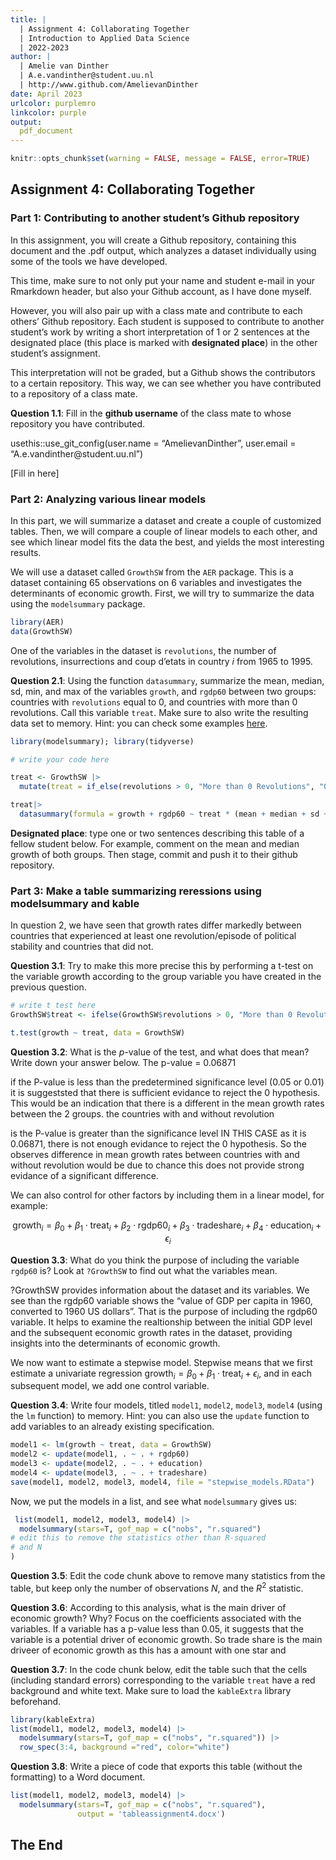 ```yaml
---
title: | 
  | Assignment 4: Collaborating Together
  | Introduction to Applied Data Science
  | 2022-2023
author: |
  | Amelie van Dinther
  | A.e.vandinther@student.uu.nl
  | http://www.github.com/AmelievanDinther
date: April 2023
urlcolor: purplemro
linkcolor: purple
output: 
  pdf_document
---
```


```r
knitr::opts_chunk$set(warning = FALSE, message = FALSE, error=TRUE)
```

## Assignment 4: Collaborating Together 

### Part 1: Contributing to another student's Github repository

In this assignment, you will create a Github repository, containing this document and the .pdf output, which analyzes a dataset individually using some of the tools we have developed. 

This time, make sure to not only put your name and student e-mail in your Rmarkdown header, but also your Github account, as I have done myself. 

However, you will also pair up with a class mate and contribute to each others' Github repository. Each student is supposed to contribute to another student's work by writing a short interpretation of 1 or 2 sentences at the designated place (this place is marked with **designated place**) in the other student's assignment. 

This interpretation will not be graded, but a Github shows the contributors to a certain repository. This way, we can see whether you have contributed to a repository of a class mate. 


**Question 1.1**: Fill in the __github username__ of the class mate to whose repository you have contributed. 

usethis::use_git_config(user.name = "AmelievanDinther",
               user.email = "A.e.vandinther@student.uu.nl")

[Fill in here]

### Part 2: Analyzing various linear models

In this part, we will summarize a dataset and create a couple of customized tables. Then, we will compare a couple of linear models to each other, and see which linear model fits the data the best, and yields the most interesting results.

We will use a dataset called `GrowthSW` from the `AER` package. This is a dataset containing 65 observations on 6 variables and investigates the determinants of economic growth. First, we will try to summarize the data using the `modelsummary` package. 

```r
library(AER)
data(GrowthSW)
```

One of the variables in the dataset is `revolutions`, the number of revolutions, insurrections and coup d'etats in country $i$ from 1965 to 1995.

**Question 2.1**: Using the function `datasummary`, summarize the mean, median, sd, min, and max of the variables `growth`, and `rgdp60` between two groups: countries with `revolutions` equal to 0, and countries with more than 0 revolutions. Call this variable `treat`. Make sure to also write the resulting data set to memory. Hint: you can check some examples [here](https://vincentarelbundock.github.io/modelsummary/articles/datasummary.html#datasummary).

```r
library(modelsummary); library(tidyverse)

# write your code here

treat <- GrowthSW |>
  mutate(treat = if_else(revolutions > 0, "More than 0 Revolutions", "0 Revolutions"))

treat|>
  datasummary(formula = growth + rgdp60 ~ treat * (mean + median + sd + min + max))
```

**Designated place**: type one or two sentences describing this table of a fellow student below. For example, comment on the mean and median growth of both groups. Then stage, commit and push it to their github repository. 


### Part 3: Make a table summarizing reressions using modelsummary and kable

In question 2, we have seen that growth rates differ markedly between countries that experienced at least one revolution/episode of political stability and countries that did not. 

**Question 3.1**: Try to make this more precise this by performing a t-test on the variable growth according to the group variable you have created in the previous question. 

```r
# write t test here
GrowthSW$treat <- ifelse(GrowthSW$revolutions > 0, "More than 0 Revolutions", "0 Revolutions")

t.test(growth ~ treat, data = GrowthSW)


```

**Question 3.2**: What is the $p$-value of the test, and what does that mean? Write down your answer below.
The p-value = 0.06871 

if the P-value is less than the predetermined significance level (0.05 or 0.01) it is suggeststed that there is sufficient evidance to reject the 0 hypothesis. This would be an indication that there is a different in the mean growth rates between the 2 groups. the countries with and without revolution

is the P-value is greater than the significance level IN THIS CASE as it is 0.06871, there is not enough evidance to reject the 0 hypothesis. So the observes difference in mean growth rates between countries with and without revolution would be due to chance this does not provide strong evidance of a significant difference. 


We can also control for other factors by including them in a linear model, for example:

$$
\text{growth}_i = \beta_0 + \beta_1 \cdot \text{treat}_i + \beta_2 \cdot \text{rgdp60}_i + \beta_3 \cdot \text{tradeshare}_i + \beta_4 \cdot \text{education}_i + \epsilon_i
$$

**Question 3.3**: What do you think the purpose of including the variable `rgdp60` is? Look at `?GrowthSW` to find out what the variables mean. 

?GrowthSW  provides information about the dataset and its variables. 
We see than the rgdp60 variable shows the "value of GDP per capita in 1960, converted to 1960 US dollars". That is the purpose of including the rgdp60 variable. It helps to examine the realtionship between the initial GDP level and the subsequent economic growth rates in the dataset, providing insights into the determinants of economic growth. 

We now want to estimate a stepwise model. Stepwise means that we first estimate a univariate regression $\text{growth}_i = \beta_0 + \beta_1 \cdot \text{treat}_i + \epsilon_i$, and in each subsequent model, we add one control variable. 

**Question 3.4**: Write four models, titled `model1`, `model2`, `model3`, `model4` (using the `lm` function) to memory. Hint: you can also use the `update` function to add variables to an already existing specification.

```r
model1 <- lm(growth ~ treat, data = GrowthSW)
model2 <- update(model1, . ~ . + rgdp60)
model3 <- update(model2, . ~ . + education)
model4 <- update(model3, . ~ . + tradeshare)
save(model1, model2, model3, model4, file = "stepwise_models.RData")
```

Now, we put the models in a list, and see what `modelsummary` gives us:

```r
 list(model1, model2, model3, model4) |>
  modelsummary(stars=T, gof_map = c("nobs", "r.squared")
# edit this to remove the statistics other than R-squared
# and N
)

```

**Question 3.5**: Edit the code chunk above to remove many statistics from the table, but keep only the number of observations $N$, and the $R^2$ statistic. 

**Question 3.6**: According to this analysis, what is the main driver of economic growth? Why?
Focus on the coefficients associated with the variables. If a variable has  a p-value less than 0.05, it suggests that the variable is a potential driver of economic growth. So trade share is the main driveer of economic growth as this has a amount with one star and 

**Question 3.7**: In the code chunk below, edit the table such that the cells (including standard errors) corresponding to the variable `treat` have a red background and white text. Make sure to load the `kableExtra` library beforehand.

```r
library(kableExtra)
list(model1, model2, model3, model4) |>
  modelsummary(stars=T, gof_map = c("nobs", "r.squared")) |>
  row_spec(3:4, background ="red", color="white")
```

**Question 3.8**: Write a piece of code that exports this table (without the formatting) to a Word document. 

```r
list(model1, model2, model3, model4) |>
  modelsummary(stars=T, gof_map = c("nobs", "r.squared"),
               output = 'tableassignment4.docx')
```

## The End

